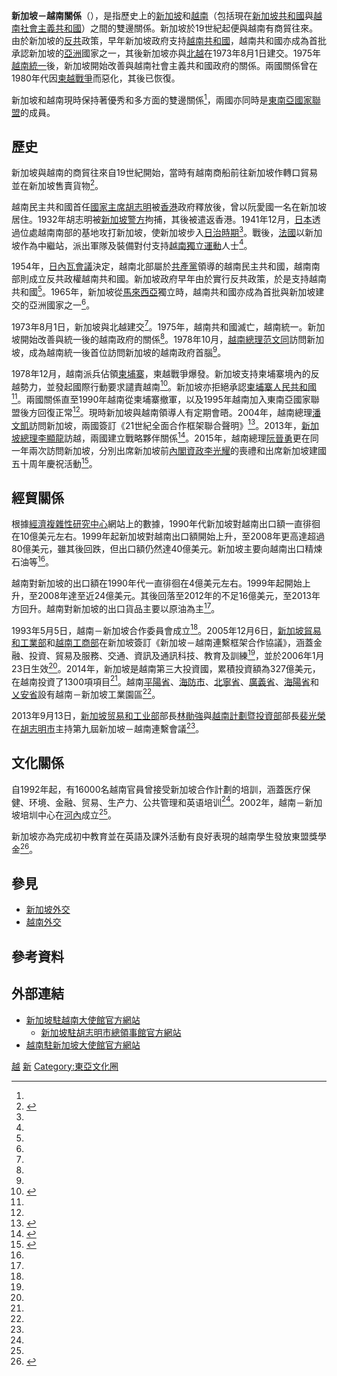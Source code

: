 {{Infobox bilateral relations|新加坡－越南|Singapore|Vietnam|filetype=svg}}
'''新加坡－越南關係'''（{{vie|v=Quan hệ Singapore – Việt Nam|hn=關係Singapore－越南|f=y}}），是指歷史上的[[新加坡歷史|新加坡]]和[[越南歷史|越南]]（包括現在[[新加坡共和國|新加坡共和國]]與[[越南社會主義共和國|越南社會主義共和國]]）之間的雙邊關係。新加坡於19世紀起便與越南有商貿往來。由於新加坡的[[反共|反共]]政策，早年新加坡政府支持[[越南共和國|越南共和國]]，越南共和國亦成為首批承認新加坡的[[亞洲|亞洲]]國家之一，其後新加坡亦與[[北越|北越]]在1973年8月1日建交。1975年[[430事件|越南統一]]後，新加坡開始改善與越南社會主義共和國政府的關係。兩國關係曾在1980年代因[[柬越戰爭|柬越戰爭]]而惡化，其後已恢復。

新加坡和越南現時保持著優秀和多方面的雙邊關係<ref name=mfa2 />，兩國亦同時是[[東南亞國家聯盟|東南亞國家聯盟]]的成員。

==歷史==
新加坡與越南的商貿往來自19世紀開始，當時有越南商船前往新加坡作轉口貿易並在新加坡售賣貨物<ref name=book1>{{cite book|title=Historical Dictionary of Singapore|url=https://archive.org/details/historicaldictio0000corf|first=Justin|last=Corfield|publisher=The Scarecrow Press|year=2011}}</ref>。

越南民主共和國首任[[越南國家主席|國家主席]][[胡志明|胡志明]]被[[香港|香港]]政府釋放後，曾以阮愛國一名在新加坡居住。1932年胡志明被[[新加坡警察部隊|新加坡警方]]拘捕，其後被遣返香港。1941年12月，[[日本|日本]]透過位處越南南部的基地攻打新加坡，使新加坡步入[[新加坡日治時期|日治時期]]<ref name=book1 />。戰後，[[法國|法國]]以新加坡作為中繼站，派出軍隊及裝備對付支持[[越南民族解放運動|越南獨立運動]]人士<ref name=book1 />。

1954年，[[日內瓦會議_(1954年)|日內瓦會議]]決定，越南北部屬於[[越南共產黨|共產黨]]領導的越南民主共和國，越南南部則成立反共政權越南共和國。新加坡政府早年由於實行反共政策，於是支持越南共和國<ref name=book1 />。1965年，新加坡從[[馬來西亞|馬來西亞]]獨立時，越南共和國亦成為首批與新加坡建交的亞洲國家之一<ref name=book1 />。

1973年8月1日，新加坡與北越建交<ref name=mfa2 />。1975年，越南共和國滅亡，越南統一。新加坡開始改善與統一後的越南政府的關係<ref name=book1 />。1978年10月，[[越南總理|越南總理]][[范文同|范文同]]訪問新加坡，成為越南統一後首位訪問新加坡的越南政府首腦<ref name=book1 />。

1978年12月，越南派兵佔領[[柬埔寨|柬埔寨]]，柬越戰爭爆發。新加坡支持柬埔寨境內的反越勢力，並發起國際行動要求譴責越南<ref name=book2>{{cite book|title=Singapore: A City-state in South-East Asia|first=Philippe|last=Régnier|publisher=University of Hawaii Press|year=1991}}</ref>。新加坡亦拒絕承認[[柬埔寨人民共和國|柬埔寨人民共和國]]<ref name=book2 />。兩國關係直至1990年越南從柬埔寨撤軍，以及1995年越南加入東南亞國家聯盟後方回復正常<ref name=book1 />。現時新加坡與越南領導人有定期會晤。2004年，越南總理[[潘文凱|潘文凱]]訪問新加坡，兩國簽訂《21世紀全面合作框架聯合聲明》<ref name=vnembassy>{{cite web|url=http://www.vnembassy-singapore.gov.vn/en/nr070521165956/news_object_view?newsPath=/vnemb.vn/cn_vakv/ca_tbd/nr040819104347/ns050131133257|title=Vietnam – Singapore Relations|publisher=Embassy of the Socialist Republic of Vietnam in the Republic of Singapore|date=2007-10|accessdate=2015-11-11|deadurl=yes|archiveurl=https://web.archive.org/web/20151120132312/http://www.vnembassy-singapore.gov.vn/en/nr070521165956/news_object_view?newsPath=%2Fvnemb.vn%2Fcn_vakv%2Fca_tbd%2Fnr040819104347%2Fns050131133257|archivedate=2015-11-20}}</ref>。2013年，[[新加坡總理|新加坡總理]][[李顯龍|李顯龍]]訪越，兩國建立戰略夥伴關係<ref name=mfa>{{cite web|url=http://www.mfa.gov.sg/content/mfa/countries_and_region/southeast_asia/vietnam.html|title=Vietnam|publisher=Ministry of Foreign Affairs, Singapore|accessdate=2015-11-11|archive-date=2018-09-17|archive-url=https://web.archive.org/web/20180917123113/https://www.mfa.gov.sg/content/mfa/countries_and_region/southeast_asia/vietnam.html|dead-url=yes}}</ref>。2015年，越南總理[[阮晉勇|阮晉勇]]更在同一年兩次訪問新加坡，分別出席新加坡前[[內閣資政|內閣資政]][[李光耀|李光耀]]的喪禮和出席新加坡建國五十周年慶祝活動<ref name=mfa2>{{cite web|url=http://www.mfa.gov.sg/content/mfa/overseasmission/hanoi/foreign_policy.html|title=Singapore-Vietnam Relations|publisher=Embassy of the Republic of Singapore, Hanoi|accessdate=2015-11-11|archive-date=2016-03-11|archive-url=https://web.archive.org/web/20160311011552/http://www.mfa.gov.sg/content/mfa/overseasmission/hanoi/foreign_policy.html|dead-url=no}}</ref>。

==經貿關係==
{{Gallery
|title=新加坡與越南貿易（1995年至2013年）
|width=350
|height=125
|align=center
|lines=1
|File:新加坡出口到越南.svg|新加坡到越南的出口貿易<ref name=tradea>{{cite web|author1=Alexander Simoes|title=What does 新加坡 export to 越南? (1995-2013)|url=http://atlas.media.mit.edu/zh/visualize/stacked/hs92/export/sgp/vnm/show/1995.2013/|website=Observatory of Economic Complexity|accessdate=2015-10-17|archive-date=2019-06-26|archive-url=https://web.archive.org/web/20190626160713/https://atlas.media.mit.edu/zh/visualize/stacked/hs92/export/sgp/vnm/show/1995.2013/|dead-url=no}}</ref>
|File:越南出口到新加坡.svg|越南到新加坡的出口貿易<ref name=tradeb>{{cite web|author1=Alexander Simoes|title=What does 越南 export to 新加坡? (1995-2013)|url=http://atlas.media.mit.edu/zh/visualize/stacked/hs92/export/vnm/sgp/show/1995.2013/|website=Observatory of Economic Complexity|accessdate=2015-10-17|archive-date=2019-06-20|archive-url=https://web.archive.org/web/20190620205914/https://atlas.media.mit.edu/zh/visualize/stacked/hs92/export/vnm/sgp/show/1995.2013/|dead-url=no}}</ref>
}}
根據[[經濟複雜性研究中心|經濟複雜性研究中心]]網站上的數據，1990年代新加坡對越南出口額一直徘徊在10億美元左右。1999年起新加坡對越南出口額開始上升，至2008年更高達超過80億美元，雖其後回跌，但出口額仍然達40億美元。新加坡主要向越南出口精煉石油等<ref name=tradea />。

越南對新加坡的出口額在1990年代一直徘徊在4億美元左右。1999年起開始上升，至2008年達至近24億美元。其後回落至2012年的不足16億美元，至2013年方回升。越南對新加坡的出口貨品主要以原油為主<ref name=tradeb />。

1993年5月5日，越南－新加坡合作委員會成立<ref name=vnembassy />。2005年12月6日，[[新加坡貿易和工業部|新加坡貿易和工業部]]和[[越南工商部|越南工商部]]在新加坡簽訂《新加坡－越南連繫框架合作協議》，涵蓋金融、投資、貿易及服務、交通、資訊及通訊科技、教育及訓練<ref name=vnembassy />，並於2006年1月23日生效<ref name=mfa />。2014年，新加坡是越南第三大投資國，累積投資額為327億美元，在越南投資了1300項項目<ref name=mfa2 />。越南[[平陽省|平陽省]]、[[海防市|海防市]]、[[北寧省|北寧省]]、[[廣義省|廣義省]]、[[海陽省|海陽省]]和[[乂安省|乂安省]]設有越南－新加坡工業園區<ref name=mfa2 />。

2013年9月13日，[[新加坡贸易和工业部|新加坡贸易和工业部]]部長[[林勛強|林勛強]]與[[越南計劃暨投資部|越南計劃暨投資部]]部長[[裴光榮|裴光榮]]在[[胡志明市|胡志明市]]主持第九屆新加坡－越南連繫會議<ref name=mfa />。

==文化關係==
自1992年起，有16000名越南官員曾接受新加坡合作計劃的培訓，涵蓋医疗保健、环境、金融、贸易、生产力、公共管理和英语培训<ref name=mfa2 />。2002年，越南－新加坡培圳中心在[[河內|河內]]成立<ref name=mfa2 />。

新加坡亦為完成初中教育並在英語及課外活動有良好表現的越南學生發放東盟獎學金<ref>{{cite web|url=http://www.moe.gov.sg/education/scholarships/asean/vietnam/|title=ASEAN Scholarships for Vietnam|publisher=Ministry of Education, Singapore|accessdate=2015-11-11|archive-date=2015-11-20|archive-url=https://web.archive.org/web/20151120190015/http://www.moe.gov.sg/education/scholarships/asean/vietnam/|dead-url=no}}</ref>。

==參見==
{{Spoken Wikipedia|Zh-新加坡－越南關係.ogg|2015年|11月14日|普通話}}
{{Spoken Wikipedia|Zh-yue-新加坡－越南關係.ogg|2015年|11月14日|粵語}}
*[[新加坡外交|新加坡外交]]
*[[越南外交|越南外交]]

==參考資料==
{{reflist|2}}
==外部連結==
*[http://www.mfa.gov.sg/content/mfa/overseasmission/hanoi.html 新加坡駐越南大使館官方網站] {{Wayback|url=http://www.mfa.gov.sg/content/mfa/overseasmission/hanoi.html |date=20181113152549 }}
**[http://www.mfa.gov.sg/content/mfa/overseasmission/ho_chi_minh_city.html 新加坡駐胡志明市總領事館官方網站] {{Wayback|url=http://www.mfa.gov.sg/content/mfa/overseasmission/ho_chi_minh_city.html |date=20160413063526 }}
*[https://web.archive.org/web/20151113093013/http://www.vnembassy-singapore.gov.vn/en 越南駐新加坡大使館官方網站]
{{新加坡外交}}
{{越南外交}}
[[Category:新加坡雙邊關係|越]]
[[Category:越南雙邊關係|新]]
[[Category:東亞文化圈|Category:東亞文化圈]]